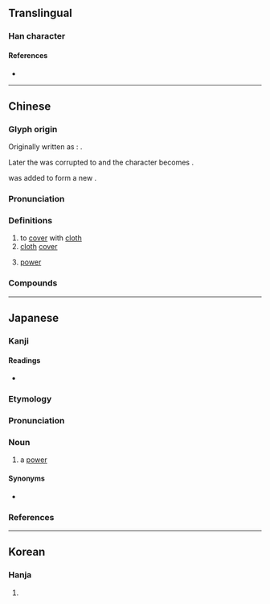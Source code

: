 {{also|幂|羃}}
{{character info/new}}
==Translingual==

===Han character===
{{Han char|rn=14|rad=冖|as=14|sn=16|four=37227|canj=BTAB|ids=⿱冖幕}}

====References====
* {{Han ref|kx=0131.090|dkj=01601|dj=0294.050|hdz=10306.050|uh=51AA|ud=20906|bh=BEAD|bd=48813}}

----

==Chinese==
{{zh-forms|s=幂}}

===Glyph origin===
{{Han etym}}
Originally written as {{zh-l|幎}}: {{Han compound|巾|冥|c1=s|c2=p|t1=cloth|ls=psc}}.

Later the {{lang|zh|六}} was corrupted to {{lang|zh|大}} and the character becomes {{lang|zh|幂}}.

{{lang|zh|艹}} was added to form a new {{Han compound|巾|幕|c1=s|c2=p|t1=cloth|ls=psc|nocap=1}}.

===Pronunciation===
{{zh-pron
|m=mì
|c=mik6
|mc=y
|oc=y
|cat=v,n
}}

===Definitions===
{{zh-hanzi}}

# to [[cover]] with [[cloth]]
# [[cloth]] [[cover]]
# {{lb|zh|mathematics}} [[power]]

===Compounds===
{{zh-der|冪冪|升冪|冪級數|乘冪|冪䍦|降冪排列|降冪|冪律|冪等|冪定律|冪函數|冪零|三次冪|乘冪|圓冪|升冪級數}}

----

==Japanese==

===Kanji===
{{ja-kanji|grade=|rs=冖14}}

====Readings====
* {{ja-readings
|goon=みゃく
|kanon=べき
|kun=[[おおい]] (ooi), [[ふきん]] (fukin)}}

===Etymology===
{{ja-kanjitab|べき|yomi=o}}
{{rfe|ja|「冪」の字義は「覆う、覆うもの」である。江戸時代の和算家は冪の略字として「巾」を用いていた。第二次世界大戦後の漢字制限政策のもと、これらの字は常用漢字・当用漢字に含まれず、1950年代以降の学習参考書などの出版物では仮名書きまたは「累乗」への書き換えが進められ、結果として初等数学の教科書ではもっぱら「累乗」が用いられた。「累乗」の字義は「重ね掛けた乗算」であり、自然数乗以外の冪に対して用いることは字義からすればあまり自然でない。}}
===Pronunciation===
{{ja-pron|yomi=o|べき|acc=1|acc_ref=DJR}}

===Noun===
{{ja-noun|べき}}

# {{lb|ja|mathematics|sort=へき'}} a [[power]]

====Synonyms====
* {{ja-r|冪乗|べきじょう}}

===References===
<references/>

----

==Korean==

===Hanja===
{{ko-hanja|hangeul=멱|rv=myeok|mr=myŏk}}

# {{defn|lang=ko|sort=冖14}}